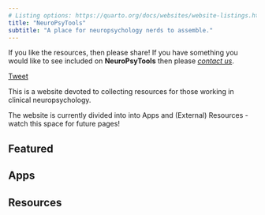 ```yaml
---
# Listing options: https://quarto.org/docs/websites/website-listings.html
title: "NeuroPsyTools"
subtitle: "A place for neuropsychology nerds to assemble."
---
```


<div>

If you like the resources, then please share! If you have something you would like to see included on **NeuroPsyTools** then please [*contact us*](mailto:chris-gaskell@hotmail.co.uk).

```{=html}
<a href="https://twitter.com/share?ref_src=twsrc%5Etfw"
   class="twitter-share-button"
   data-text="Learn more about neuropsychological tools using the neuropsytools website!"
   data-via="chrisgaskell92"
   data-hashtags="neuropsychology,neuropsytools"
   data-show-count="true"
   data-size="large"
   data-dnt="true">Tweet</a>
<script async src="https://platform.twitter.com/widgets.js" charset="utf-8"></script>
  
```
</div>

This is a website devoted to collecting resources for those working in clinical neuropsychology.

The website is currently divided into into Apps and (External) Resources - watch this space for future pages!

## Featured

## Apps {#website-landing-calculators}

## Resources {#website-landing-guides}
